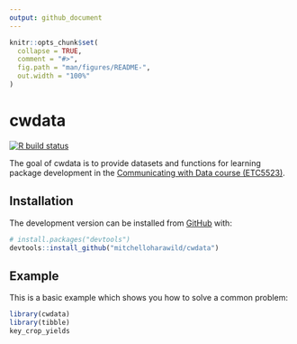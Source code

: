 ```yaml
---
output: github_document
---
```


<!-- README.md is generated from README.Rmd. Please edit that file -->

```r
knitr::opts_chunk$set(
  collapse = TRUE,
  comment = "#>",
  fig.path = "man/figures/README-",
  out.width = "100%"
)
```

# cwdata

<!-- badges: start -->
[![R build status](https://github.com/mitchelloharawild/cwdata/workflows/R-CMD-check/badge.svg)](https://github.com/mitchelloharawild/cwdata/actions)
<!-- badges: end -->

The goal of cwdata is to provide datasets and functions for learning package 
development in the [Communicating with Data course (ETC5523)](https://cwd.numbat.space).

## Installation

<!-- You can install the released version of cwdata from [CRAN](https://CRAN.R-project.org) with: -->

<!-- ``` r -->
<!-- install.packages("cwdata") -->
<!-- ``` -->

The development version can be installed from [GitHub](https://github.com/) with:

``` r
# install.packages("devtools")
devtools::install_github("mitchelloharawild/cwdata")
```
## Example

This is a basic example which shows you how to solve a common problem:

```r
library(cwdata)
library(tibble)
key_crop_yields
```

